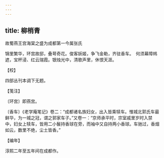 ```yaml
---
---
---
```

title: 柳梢青
---



故蜀燕王宫海棠之盛为成都第一今属张氏





锦里繁华，环宫故邸，叠萼奇花。俊客妖姬，争飞金勒，齐驻香车。　何须幕障帏遮，宝杯浸、红云瑞霞。银烛光中，清歌声里，休恨天涯。

【校】

四部丛刊本调下无题。

【笺注】

〔环宫〕即燕宫。

〔香车〕《老学庵笔记》卷二：“成都诸名族妇女，出入皆乘犊车。惟城北郭氏车最鲜华，为一城之冠，谓之郭家车子。”又卷一：“京师承平时，宗室戚里岁时入禁中，妇女上犊车，皆用二小鬟持香球在旁，而袖中又自持两小香球。车驰过，香烟如云，数里不绝，尘土皆香。”

【编年】

淳熙二年至五年间在成都作。